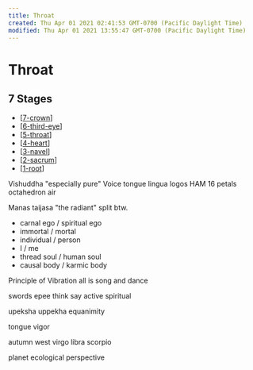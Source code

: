```yaml
---
title: Throat
created: Thu Apr 01 2021 02:41:53 GMT-0700 (Pacific Daylight Time)
modified: Thu Apr 01 2021 13:55:47 GMT-0700 (Pacific Daylight Time)
---
```

# Throat

## 7 Stages

- [[7-crown]]
- [[6-third-eye]]
- [[5-throat]]
- [[4-heart]]
- [[3-navel]]
- [[2-sacrum]]
- [[1-root]]

Vishuddha "especially pure"
Voice tongue lingua logos
HAM
16 petals
octahedron
air

Manas
taijasa "the radiant"
split btw.

- carnal ego / spiritual ego
- immortal / mortal
- individual / person
- I / me
- thread soul / human soul
- causal body / karmic body

Principle of Vibration
all is song and dance

swords epee
think say
active spiritual

upeksha uppekha
equanimity

tongue
vigor

autumn
west
virgo
libra
scorpio

planet
ecological perspective

[//begin]: # 'Autogenerated link references for markdown compatibility'
[7-crown]: 7-crown 'Crown'
[6-third-eye]: 6-third-eye 'Third Eye'
[5-throat]: 5-throat 'Throat'
[4-heart]: 4-heart 'Heart'
[3-navel]: 3-navel 'Navel'
[2-sacrum]: 2-sacrum 'Sacrum'
[1-root]: 1-root 'Root'
[//end]: # 'Autogenerated link references'
